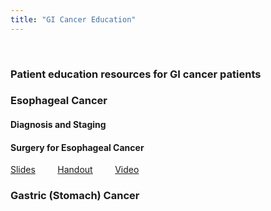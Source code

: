 ```yaml
---
title: "GI Cancer Education"
---
```

<br/>

### Patient education resources for GI cancer patients


### Esophageal Cancer

#### Diagnosis and Staging

#### Surgery for Esophageal Cancer

[Slides](slides/12_Eso_Surgery.html) &nbsp; &nbsp; &nbsp; &nbsp; [Handout](slides/12_Eso_Surgery.pdf)  &nbsp; &nbsp; &nbsp; &nbsp; [Video](https://www.youtube.com/channel/UC5Deez8jUMnLhcf72-cHA7Q)


### Gastric (Stomach) Cancer

